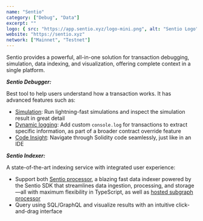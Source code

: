 ```yaml
---
name: "Sentio"
category: ["Debug", "Data"]
excerpt: ""
logo: { src: "https://app.sentio.xyz/logo-mini.png", alt: "Sentio Logo" }
website: "https://sentio.xyz"
network: ["Mainnet", "Testnet"]
---
```


Sentio provides a powerful, all-in-one solution for transaction debugging, simulation, data indexing, and visualization, offering complete context in a single platform.

**_Sentio Debugger:_**

Best tool to help users understand how a transaction works. It has advanced features such as:

- [Simulation](https://docs.sentio.xyz/docs/simulation): Run lightning-fast simulations and inspect the simulation result in great detail
- [Dynamic logging](https://docs.sentio.xyz/docs/dynamic-logging): Add custom `console.log` for transactions to extract specific information, as part of a broader contract override feature
- [Code Insight](https://docs.sentio.xyz/docs/code-insight): Navigate through Solidity code seamlessly, just like in an IDE

**_Sentio Indexer:_**

A state-of-the-art indexing service with integrated user experience:

- Support both [Sentio processor](https://docs.sentio.xyz/docs/processor-basic), a blazing fast data indexer powered by the Sentio SDK that streamlines data ingestion, processing, and storage—all with maximum flexibility in TypeScript, as well as [hosted subgraph processor](https://docs.sentio.xyz/docs/hosted-subgraph)
- Query using SQL/GraphQL and visualize results with an intuitive click-and-drag interface